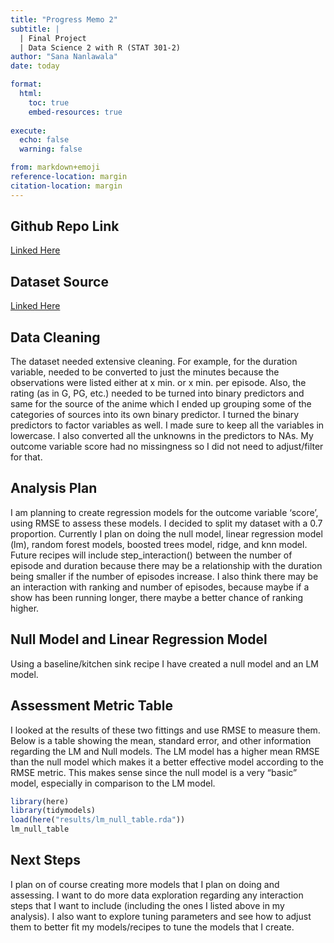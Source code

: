 ```yaml
---
title: "Progress Memo 2"
subtitle: |
  | Final Project 
  | Data Science 2 with R (STAT 301-2)
author: "Sana Nanlawala"
date: today

format:
  html:
    toc: true
    embed-resources: true
    
execute:
  echo: false
  warning: false

from: markdown+emoji 
reference-location: margin
citation-location: margin
---
```


## Github Repo Link

[Linked Here](https://github.com/stat301-2-2024-winter/final-project-2-SanaNanlawala2026.git)


## Dataset Source
[Linked Here](https://www.kaggle.com/datasets/dbdmobile/myanimelist-dataset/)

## Data Cleaning
The dataset needed extensive cleaning. For example, for the duration variable, needed to be converted to just the minutes because the observations were listed either at x min. or x min. per episode. Also, the rating (as in G, PG, etc.) needed to be turned into binary predictors and same for the source of the anime which I ended up grouping some of the categories of sources into its own binary predictor. I turned the binary predictors to factor variables as well. I made sure to keep all the variables in lowercase. I also converted all the unknowns in the predictors to NAs. My outcome variable score had no missingness so I did not need to adjust/filter for that. 

## Analysis Plan
I am planning to create regression models for the outcome variable 'score', using RMSE to assess these models. I decided to split my dataset with a 0.7 proportion. Currently I plan on doing the null model, linear regression model (lm), random forest models, boosted trees model, ridge, and knn model. Future recipes will include step_interaction() between the number of episode and duration because there may be a relationship with the duration being smaller if the number of episodes increase. I also think there may be an interaction with ranking and number of episodes, because maybe if a show has been running longer, there maybe a better chance of ranking higher. 

## Null Model and Linear Regression Model
Using a baseline/kitchen sink recipe I have created a null model and an LM model. 

## Assessment Metric Table
I looked at the results of these two fittings and use RMSE to measure them. Below is a table showing the mean, standard error, and other information regarding the LM and Null models. The LM model has a higher mean RMSE than the null model which makes it a better effective model according to the RMSE metric. This makes sense since the null model is a very "basic" model, especially in comparison to the LM model. 

```r
library(here)
library(tidymodels)
load(here("results/lm_null_table.rda"))
lm_null_table
```


## Next Steps
I plan on of course creating more models that I plan on doing and assessing. I want to do more data exploration regarding any interaction steps that I want to include (including the ones I listed above in my analysis). I also want to explore tuning parameters and see how to adjust them to better fit my models/recipes to tune the models that I create. 

